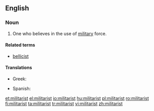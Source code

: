 ==English==
===Noun===
{{en-noun}}

#One who believes in the use of [[military]] force.

====Related terms====
* [[bellicist]]

====Translations====
{{trans-top|one who believes in military force}}
* Greek: {{t+|el|στρατοκράτης|m|tr=stratokrátis}}
{{trans-mid}}
*Spanish: {{t-|es|militarista|m|f}}
{{trans-bottom}}

[[et:militarist]]
[[el:militarist]]
[[io:militarist]]
[[hu:militarist]]
[[pl:militarist]]
[[ro:militarist]]
[[fi:militarist]]
[[ta:militarist]]
[[tr:militarist]]
[[vi:militarist]]
[[zh:militarist]]